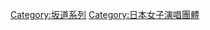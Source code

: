 {{Catmore}}
{{DEFAULTSORT:Nogizaka46}}
[[Category:坂道系列|Category:坂道系列]]
[[Category:日本女子演唱團體|Category:日本女子演唱團體]]